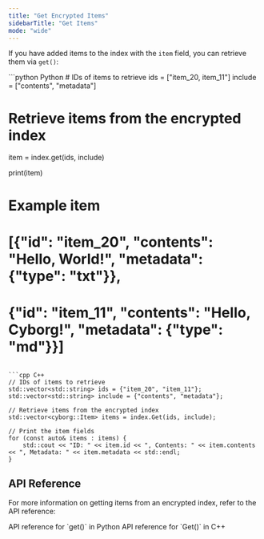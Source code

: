 ```yaml
---
title: "Get Encrypted Items"
sidebarTitle: "Get Items"
mode: "wide"
---
```


If you have added items to the index with the `item` field, you can retrieve them via `get()`:

<CodeGroup>
```python Python
# IDs of items to retrieve
ids = ["item_20, item_11"]
include = ["contents", "metadata"]

# Retrieve items from the encrypted index
item = index.get(ids, include)

print(item)
# Example item
# [{"id": "item_20", "contents": "Hello, World!", "metadata": {"type": "txt"}},
#  {"id": "item_11", "contents": "Hello, Cyborg!", "metadata": {"type": "md"}}]
```

```cpp C++
// IDs of items to retrieve
std::vector<std::string> ids = {"item_20", "item_11"};
std::vector<std::string> include = {"contents", "metadata"};

// Retrieve items from the encrypted index
std::vector<cyborg::Item> items = index.Get(ids, include);

// Print the item fields
for (const auto& items : items) {
    std::cout << "ID: " << item.id << ", Contents: " << item.contents << ", Metadata: " << item.metadata << std::endl;
}
```
</CodeGroup>

## API Reference

For more information on getting items from an encrypted index, refer to the API reference:

<CardGroup cols={2}>
    <Card title="Python API Reference" href="../../api-reference/python/encrypted-index/get" icon="python">
        API reference for `get()` in Python
    </Card>
    <Card title="C++ API Reference" href="../../api-reference/cpp/encrypted-index/get" icon="brackets-curly">
        API reference for `Get()` in C++
    </Card>
</CardGroup>